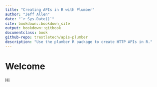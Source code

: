 ```yaml
--- 
title: "Creating APIs in R with Plumber"
author: "Jeff Allen"
date: "`r Sys.Date()`"
site: bookdown::bookdown_site
output: bookdown::gitbook
documentclass: book
github-repo: trestletech/apis-plumber
description: "Use the plumber R package to create HTTP APIs in R."
---
```


# Welcome

Hi
